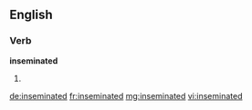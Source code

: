 ==English==

===Verb===
'''inseminated'''

# {{past of|[[inseminate]]}}

[[de:inseminated]]
[[fr:inseminated]]
[[mg:inseminated]]
[[vi:inseminated]]
